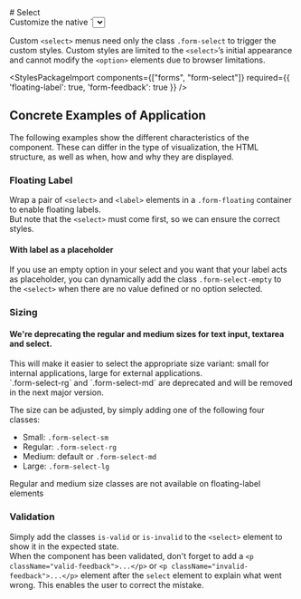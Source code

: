 
<Meta of={SelectStories} />

<div className="docs-title">
  # Select

  <nav>
    <link-design of={JSON.stringify(SelectStories)}></link-design>
  </nav>
</div>

<div className="lead">
  Customize the native `<select>` with CSS that changes the element’s initial appearance.
</div>

Custom `<select>` menus need only the class `.form-select` to trigger the custom styles. Custom styles are limited to the `<select>`’s initial appearance and cannot modify the `<option>` elements due to browser limitations.

<Canvas sourceState="shown" of={SelectStories.Default} />
<div className="hide-col-default">
  <Controls of={SelectStories.Default} />
</div>

<StylesPackageImport components={["forms", "form-select"]}
                     required={{ 'floating-label': true, 'form-feedback': true }} />

## Concrete Examples of Application

The following examples show the different characteristics of the component. These can differ in the type of visualization, the HTML structure, as well as when, how and why they are displayed.

### Floating Label

Wrap a pair of `<select>` and `<label>` elements in a `.form-floating` container to enable floating labels.<br/>
But note that the `<select>` must come first, so we can ensure the correct styles.

<Canvas of={SelectStories.FloatingLabel} />

#### With label as a placeholder

If you use an empty option in your select and you want that your label acts as placeholder,
you can dynamically add the class `.form-select-empty` to the `<select>` when there are no value defined or no option selected.

<Canvas of={SelectStories.FloatingLabelPlaceholder} />

### Sizing

<div className="alert alert-warning">
  <h4 className="alert-heading">We're deprecating the regular and medium sizes for text input, textarea and select.</h4>
  <p className="mt-0">This will make it easier to select the appropriate size variant: small for internal applications, large for external applications.<br />`.form-select-rg` and `.form-select-md` are deprecated and will be removed in the next major version.</p>
</div>

The size can be adjusted, by simply adding one of the following four classes:

- Small: `.form-select-sm`
- Regular: `.form-select-rg`
- Medium: default or `.form-select-md`
- Large: `.form-select-lg`

<div className="alert alert-info alert-md">
  Regular and medium size classes are not available on floating-label elements
</div>

<Canvas of={SelectStories.Size} />

### Validation

Simply add the classes `is-valid` or `is-invalid` to the `<select>` element to show it in the expected state.<br/>
When the component has been validated, don't forget to add a `<p className="valid-feedback">...</p>` or `<p className="invalid-feedback">...</p>` element after the `select` element to explain what went wrong. This enables the user to correct the mistake.

<Canvas of={SelectStories.Validation} />

